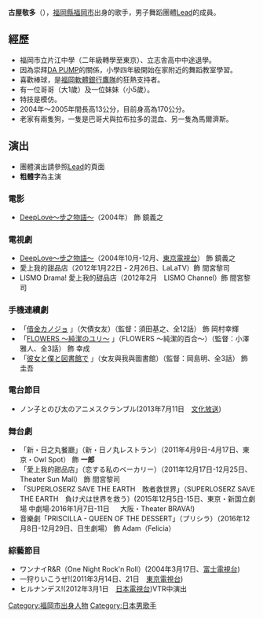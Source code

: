 {{BLP unsourced|time=2020-05-01T01:08:12+00:00}}
{{noteTA
|G1=JP Show}}
{{藝人
| 姓名       = 古屋敬多
| 類型       = 男藝人
| 羅馬拼音   = Furuya Keita
| 出生日期   = {{birth date and age|1988|6|13}}
| 國籍       = {{JPN}}
| 出生地點   = {{JPN}}[[福岡縣|福岡縣]][[福岡市|福岡市]]
| 音樂類型   = [[J-POP|J-POP]]
| 職業       = [[歌手|歌手]]、[[演員|演員]]、[[偶像|偶像]]
| 活躍年代   = 2002年至今
| 經紀公司   = [[VISION_FACTORY|VISION FACTORY]]
| 唱片公司   = [[PONY_CANYON|PONY CANYON]]
}}

'''古屋敬多'''（{{bd|1988年|6月13日}}），[[福岡縣|福岡縣]][[福岡市|福岡市]]出身的歌手，男子舞蹈團體[[Lead|Lead]]的成員。

==經歷==
*福岡市立片江中學（二年級轉學至東京）、立志舎高中中途退學。 
*因為崇拜[[DA_PUMP|DA PUMP]]的關係，小學四年級開始在家附近的舞蹈教室學習。
*喜歡棒球，是[[福岡軟體銀行鷹隊|福岡軟體銀行鷹隊]]的狂熱支持者。
*有一位哥哥（大1歲）及一位妹妹（小5歲）。
*特技是模仿。
*2004年～2005年間長高13公分，目前身高為170公分。
*老家有兩隻狗，一隻是巴哥犬與拉布拉多的混血、另一隻為馬爾濟斯。

==演出==
* 團體演出請參照[[lead#演出|Lead]]的頁面
* '''粗體字'''為主演

===電影===
* [[Deep_Love深沉的愛|DeepLove～步之物語～]]（2004年） 飾 鏡義之

===電視劇===
* [[Deep_Love深沉的愛|DeepLove～步之物語～]]（2004年10月-12月、[[東京電視台|東京電視台]]） 飾 鏡義之
* 愛上我的甜品店（2012年1月22日 - 2月26日、LaLaTV）飾 間宮黎司
* LISMO Drama! 愛上我的甜品店（2012年2月　LISMO Channel）飾 間宮黎司

===手機連續劇===
* 「[http://www.rising-pro.jp/keitaidrama/shakkin/ 借金カノジョ] {{Wayback|url=http://www.rising-pro.jp/keitaidrama/shakkin/ |date=20200804001431 }}」（欠債女友）（監督：須田基之、全12話） 飾 岡村幸輝
*「[http://www.rising-pro.jp/keitaidrama/yuri/ FLOWERS 〜純潔のユリ〜] {{Wayback|url=http://www.rising-pro.jp/keitaidrama/yuri/ |date=20160304094834 }}」（FLOWERS 〜純潔的百合〜）（監督：小澤雅人、全3話） 飾 幸成
*「[http://www.rising-pro.jp/keitaidrama/library/ 彼女と僕と図書館で] {{Wayback|url=http://www.rising-pro.jp/keitaidrama/library/ |date=20160304094840 }}」（女友與我與圖書館）（監督：岡島明、全3話） 飾 圭吾

===電台節目===
* ノン子とのび太のアニメスクランブル(2013年7月11日　[[文化放送_(日本)|文化放送]])

=== 舞台劇 ===
* 「新・日之丸餐廳」（新・日ノ丸レストラン）（2011年4月9日-4月17日、東京・Owl Spot） 飾 '''一郎'''
* 「愛上我的甜品店」（恋する私のベーカリー）（2011年12月17日-12月25日、Theater Sun Mall） 飾 間宮黎司
* 「SUPERLOSERZ SAVE THE EARTH　敗者救世界」（SUPERLOSERZ SAVE THE EARTH　負け犬は世界を救う）(2015年12月5日-15日、東京・新国立劇場 中劇場·2016年1月7日-11日 　 大阪・Theater BRAVA!)
* 音樂劇「PRISCILLA - QUEEN OF THE DESSERT」（プリシラ）（2016年12月8日-12月29日、日生劇場） 飾 Adam（Felicia）

===綜藝節目===
* ワンナイR&R（One Night Rock'n Roll）(2004年3月17日、[[富士電視台|富士電視台]])
* 一狩りいこうぜ!(2011年3月14日、21日　[[東京電視台|東京電視台]])
* ヒルナンデス!(2012年3月1日　[[日本電視台|日本電視台]])VTR中演出

{{DEFAULTSORT:Furuya Keita}}
[[Category:福岡市出身人物|Category:福岡市出身人物]]
[[Category:日本男歌手|Category:日本男歌手]]